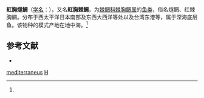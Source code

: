 {{Speciesbox
| name = 红棘胸鲷
| genus = Hoplostethus
| species = mediterraneus
| authority = (Cuvier et Valenciennes, 1829)<ref name='id6882'>{{cite web| url =http://www.bioinfo.cn/db05/BjdwSpecies.php?action=view&id=6882| title =红棘胸鲷| work =《中国动物物种编目数据库》| publisher =中国科学院微生物研究所| author =中国科学院动物研究所| accessdate =2009-04-11| deadurl =yes| archiveurl =https://web.archive.org/web/20160305062802/http://www.bioinfo.cn/db05/BjdwSpecies.php?action=view&id=6882| archivedate =2016-03-05}}</ref>
}}

'''紅胸燧鯛'''（[[学名|学名]]：{{lang|la|'''''Hoplostethus mediterraneus'''''}}），又名'''紅胸棘鯛'''，为[[棘鲷科|棘鲷科]][[棘胸鲷属|棘胸鲷属]]的[[鱼类|鱼类]]，俗名燧鲷、红棘胸鲷。分布于西太平洋日本南部及东西大西洋等处以及台湾东港等，属于深海底层鱼。该物种的模式产地在地中海。<ref name='id6882'/>

== 参考文献 ==
{{reflist}}
* {{TaiBNET| zh=紅胸燧鯛 | id=383420 | binomial=Hoplostethus mediterraneus | authority=Cuvier, 1829 | var= | accessdate=2013-01-24}}
{{Taxonbar|from=Q15130700}}

[[Category:胸棘鯛屬|mediterraneus]]
[[Category:1829年描述的鱼类|H]]


{{鲈形目小作品}}